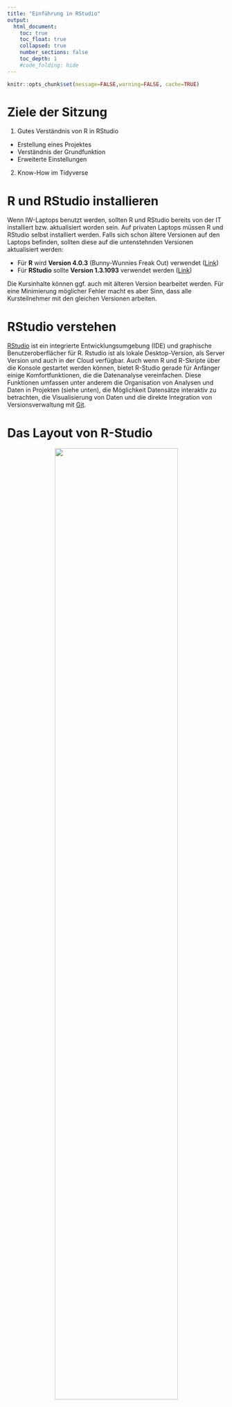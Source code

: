 ```yaml
---
title: "Einführung in RStudio"
output:
  html_document:
    toc: true
    toc_float: true
    collapsed: true
    number_sections: false
    toc_depth: 1
    #code_folding: hide
---
```




```r
knitr::opts_chunk$set(message=FALSE,warning=FALSE, cache=TRUE)
```

# Ziele der Sitzung

1. Gutes Verständnis von R in RStudio

  * Erstellung eines Projektes
  * Verständnis der Grundfunktion
  * Erweiterte Einstellungen

2. Know-How im Tidyverse

# R und RStudio installieren 

Wenn IW-Laptops benutzt werden, sollten R und RStudio bereits von der IT installiert bzw. aktualisiert worden sein. Auf privaten Laptops müssen R und RStudio selbst installiert werden. Falls sich schon ältere Versionen auf den Laptops befinden, sollten diese auf die untenstehnden Versionen aktualisiert werden:

* Für **R** wird **Version 4.0.3** (Bunny-Wunnies Freak Out) verwendet ([Link](https://ftp.fau.de/cran/))
* Für **RStudio** sollte **Version 1.3.1093** verwendet werden ([Link](https://rstudio.com/products/rstudio/download/#download))

Die Kursinhalte können ggf. auch mit älteren Version bearbeitet werden. Für eine Minimierung möglicher Fehler macht es aber Sinn, dass alle Kursteilnehmer mit den gleichen Versionen arbeiten. 

# RStudio verstehen

[RStudio](https://rstudio.com/) ist ein integrierte Entwicklungsumgebung (IDE) und graphische Benutzeroberflächer für R. Rstudio ist als lokale Desktop-Version, als Server Version und auch in der Cloud verfügbar. Auch wenn R und R-Skripte über die Konsole gestartet werden können, bietet R-Studio gerade für Anfänger einige Komfortfunktionen, die die Datenanalyse vereinfachen. Diese Funktionen umfassen unter anderem die Organisation von Analysen und Daten in Projekten (siehe unten), die Möglichkeit Datensätze interaktiv zu betrachten, die Visualisierung von Daten und die direkte Integration von Versionsverwaltung mit [Git](https://git-scm.com/). 

# Das Layout von R-Studio
<center>

![](images/R-panes.png){width=75%}

</center>

Das Grundlayout von R-Studio besteht aus vier Fenstern. Diese sind wie oben
angeordnet und können funktional folgendermaßen unterschieden werden:

* Fenster 1: Das Fenster enthält das Hauptskript oder ggf. den Viewer (hiermit können Datensätze (ohne Schreibfunktion) betrachtet werden)

* Fenster 2: Beinhaltet die Umgebungsübersicht. Alle Objekte und Variablen die erstellt wurden, können hier betrachtet werden.

* Fenster 3: Hier befindet sich die Konsole.

* Fenster 4: Beinhaltet ein Übersicht über alle Dateien im Ordner / Plots / Pakete / oder die Hilfe.

Über <code>Tools > Global Options > Pane Layout</code> können diese Fenster nach belieben angeordnet und ein- bzw. ausgeblendet werden. 


# Erweiterte Einstellungen

Wenn man R-Studio das erste mal benutzt, macht es Sinn, einige Einstellungen zu verändern, die standardmäßig eingestellt sind. 

Hier macht es Sinn, sich unter 'Tools > Global Options' einmal die verschiedenen Optionen anzuschauen. 

<center>

![](images/R-einstellungen.png){width=50%}

</center>

Zwei wichtige Einstellungen sind (unserer Meinung nach):

1. den Haken bei "Restore .RData into workspace at start-up" zu entfernen und 
2. die Option bei "Save workspace to .RData on exit" auf "Never" zu setzen. 

In Einzelfällen kann es sinnvoll sein, Daten und Zuweisungen aus der letzten Sitzung automatisch in der nächsten Sitzung zu importieren. Öfter kann dies aber zu Verwirrung oder sogar zu Fehlern führen. Vor allem schulen die Einstellungen darin, alle Ergebnisse reprozudiertbar in Skripten zu speichern. 

Des Weiteren macht es Sinn, sich unter <code>Tools > Global Options > Appearance</code> mit den verfügbaren Optionen auseinanderzusetzen. Hier lassen sich etwa Schriftart und -größe sowie das generelle Theme von R-Studio einstellen. Wenn man längere Zeit vor R-Studio sitzt (was durchaus zu empfehlen ist), kann es Sinn machen, einen Darkmode zu nutzen, um die Augen zu schonen. 


# Erstellung von Projekten

Ein allgemeine Empfehlung besteht in der Erstellung eines neuen Projektes für jedes Analysvorhaben. Projekte bieten die Möglichkeit, alle wichtigen Dateien, Skripte und Ergebnisse an einem Ort zu organisieren. Der wichtigste Vorteils eines R-Studio-Projekts besteht aber darin, dass die automatisch erstellte .RProj-Datei den relativen Dateipfad festsetzt, von der aus alle Dateien abgerufen werden können. 

Generell kann das Working Directory auch durch <code>setwd()</code> festgelet werden.
```r
setwd('C:/Users/amertens/IW-R-Kurs/)
```
Dies hat den Nachteil, dass so ein absoulter Dateiffad festegesetzt wird. Verschiebt man den Ordner, kann dieser Dateipfad schnell ungeültig werden. Noch wichtiger ist allerdings der Umstand, dass bei Teilen des Ordners oder bei kollaborativem Arbeiten an einem Projekt niemand außer dem Autor des Skripts den korrekten Pfad gespeichert hat. Deshalb gilt: wer seinem zukünftigen Ich und anderen einen Gefallen tun will, nutzt R-Studio Projekte.

Projekte können unter <code>File > New Project</code> erstellt werden.

<center>

![](images/rpoject_1.png){width=50%}

</center>

Im dann erscheinenden Fenster besteht die Möglichkeit, für ein Projekt einen neuen Ordner anzulegen, einen schon bestehnden Ordner zu verwenden oder ein Projekt mit Versionskontrolle (z.B. git zu benutzen). Generell empfiehlt sich hier zunächst, einen neuen Ordner für jedes Projekt anzulegen.

<center>

![](images/rproject_2.png){width=50%}

</center>

Im nächsten Fenster wählt man noch einmal die Option 'New Project'. Hier bestehen zudem noch die Option ein neues R-Paket oder eine Shiny App zu erstellen.

<center>

![](images/rproject_3.png){width=50%}

</center>

Im letzten Schritt gibt man den Namen des Ordners / des Projektes sowie den Pfad des Ordners an. Arbeitet man mit Versionskontrolle, besteht hier zudem die Möglichkeit, das Projekte bzw. den Ordner direkt mit git zu initialisieren.

Im nächsten Kapitel sollen die Vorteile von R-Studio Projekten anhand von Beispielen deutlich gemacht werden.